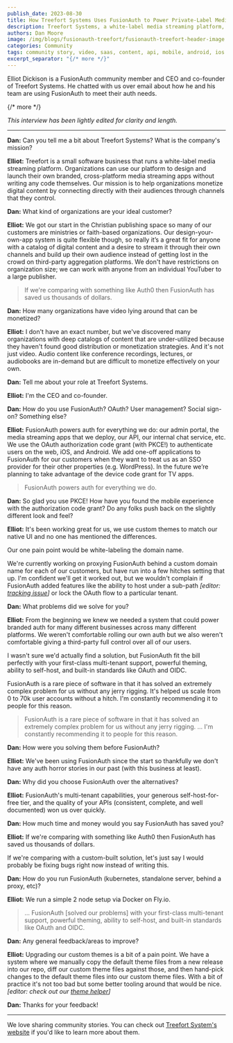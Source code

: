```yaml
---
publish_date: 2023-08-30
title: How Treefort Systems Uses FusionAuth to Power Private-Label Media Streaming for Thousands
description: Treefort Systems, a white-label media streaming platform, uses FusionAuth to powers auth for everything, including an admin portal, media streaming apps, an API, an internal chat service. They to authenticate users on the web, iOS, and Android.
authors: Dan Moore
image: /img/blogs/fusionauth-treefort/fusionauth-treefort-header-image.png
categories: Community
tags: community story, video, saas, content, api, mobile, android, ios
excerpt_separator: "{/* more */}"
---
```


Elliot Dickison is a FusionAuth community member and CEO and co-founder of Treefort Systems. He chatted with us over email about how he and his team are using FusionAuth to meet their auth needs. 

{/* more */}

*This interview has been lightly edited for clarity and length.*

-------

**Dan:** Can you tell me a bit about Treefort Systems? What is the company's mission?

**Elliot:** Treefort is a small software business that runs a white-label media streaming platform. Organizations can use our platform to design and launch their own branded, cross-platform media streaming apps without writing any code themselves. Our mission is to help organizations monetize digital content by connecting directly with their audiences through channels that they control.

**Dan:** What kind of organizations are your ideal customer?

**Elliot:** We got our start in the Christian publishing space so many of our customers are ministries or faith-based organizations. Our design-your-own-app system is quite flexible though, so really it’s a great fit for anyone with a catalog of digital content and a desire to stream it through their own channels and build up their own audience instead of getting lost in the crowd on third-party aggregation platforms. We don't have restrictions on organization size; we can work with anyone from an individual YouTuber to a large publisher.

> If we're comparing with something like Auth0 then FusionAuth has saved us thousands of dollars.

**Dan:** How many organizations have video lying around that can be monetized?

**Elliot:** I don't have an exact number, but we've discovered many organizations with deep catalogs of content that are under-utilized because they haven't found good distribution or monetization strategies. And it's not just video. Audio content like conference recordings, lectures, or audiobooks are in-demand but are difficult to monetize effectively on your own.

**Dan:** Tell me about your role at Treefort Systems.

**Elliot:** I'm the CEO and co-founder.

**Dan:** How do you use FusionAuth? OAuth? User management? Social sign-on? Something else?

**Elliot:** FusionAuth powers auth for everything we do: our admin portal, the media streaming apps that we deploy, our API, our internal chat service, etc. We use the OAuth authorization code grant (with PKCE!) to authenticate users on the web, iOS, and Android. We add one-off applications to FusionAuth for our customers when they want to treat us as an SSO provider for their other properties (e.g. WordPress). In the future we’re planning to take advantage of the device code grant for TV apps.

> FusionAuth powers auth for everything we do.

**Dan:** So glad you use PKCE! How have you found the mobile experience with the authorization code grant? Do any folks push back on the slightly different look and feel?  

**Elliot:** It's been working great for us, we use custom themes to match our native UI and no one has mentioned the differences. 

Our one pain point would be white-labeling the domain name.

We're currently working on proxying FusionAuth behind a custom domain name for each of our customers, but have run into a few hitches setting that up. I'm confident we'll get it worked out, but we wouldn't complain if FusionAuth added features like the ability to host under a sub-path _[editor: [tracking issue](https://github.com/FusionAuth/fusionauth-issues/issues/88)]_ or lock the OAuth flow to a particular tenant.

**Dan:** What problems did we solve for you?

**Elliot:** From the beginning we knew we needed a system that could power branded auth for many different businesses across many different platforms. We weren't comfortable rolling our own auth but we also weren't comfortable giving a third-party full control over all of our users.

I wasn't sure we'd actually find a solution, but FusionAuth fit the bill perfectly with your first-class multi-tenant support, powerful theming, ability to self-host, and built-in standards like OAuth and OIDC.

FusionAuth is a rare piece of software in that it has solved an extremely complex problem for us without any jerry rigging. It's helped us scale from 0 to 70k user accounts without a hitch. I'm constantly recommending it to people for this reason.

> FusionAuth is a rare piece of software in that it has solved an extremely complex problem for us without any jerry rigging. ... I'm constantly recommending it to people for this reason.

**Dan:** How were you solving them before FusionAuth?

**Elliot:** We've been using FusionAuth since the start so thankfully we don't have any auth horror stories in our past (with this business at least).

**Dan:** Why did you choose FusionAuth over the alternatives?

**Elliot:** FusionAuth's multi-tenant capabilities, your generous self-host-for-free tier, and the quality of your APIs (consistent, complete, and well documented) won us over quickly.

**Dan:** How much time and money would you say FusionAuth has saved you?

**Elliot:** If we're comparing with something like Auth0 then FusionAuth has saved us thousands of dollars.

If we're comparing with a custom-built solution, let's just say I would probably be fixing bugs right now instead of writing this.

**Dan:** How do you run FusionAuth (kubernetes, standalone server, behind a proxy, etc)?

**Elliot:** We run a simple 2 node setup via Docker on Fly.io.

> ... FusionAuth [solved our problems] with your first-class multi-tenant support, powerful theming, ability to self-host, and built-in standards like OAuth and OIDC.

**Dan:** Any general feedback/areas to improve?

**Elliot:** Upgrading our custom themes is a bit of a pain point. We have a system where we manually copy the default theme files from a new release into our repo, diff our custom theme files against those, and then hand-pick changes to the default theme files into our custom theme files. With a bit of practice it's not too bad but some better tooling around that would be nice. _[editor: check out our [theme helper](https://github.com/FusionAuth/fusionauth-theme-helper/)]_

**Dan:** Thanks for your feedback!

-------

We love sharing community stories. You can check out [Treefort System's website](https://www.treefortsystems.com/) if you'd like to learn more about them. 

